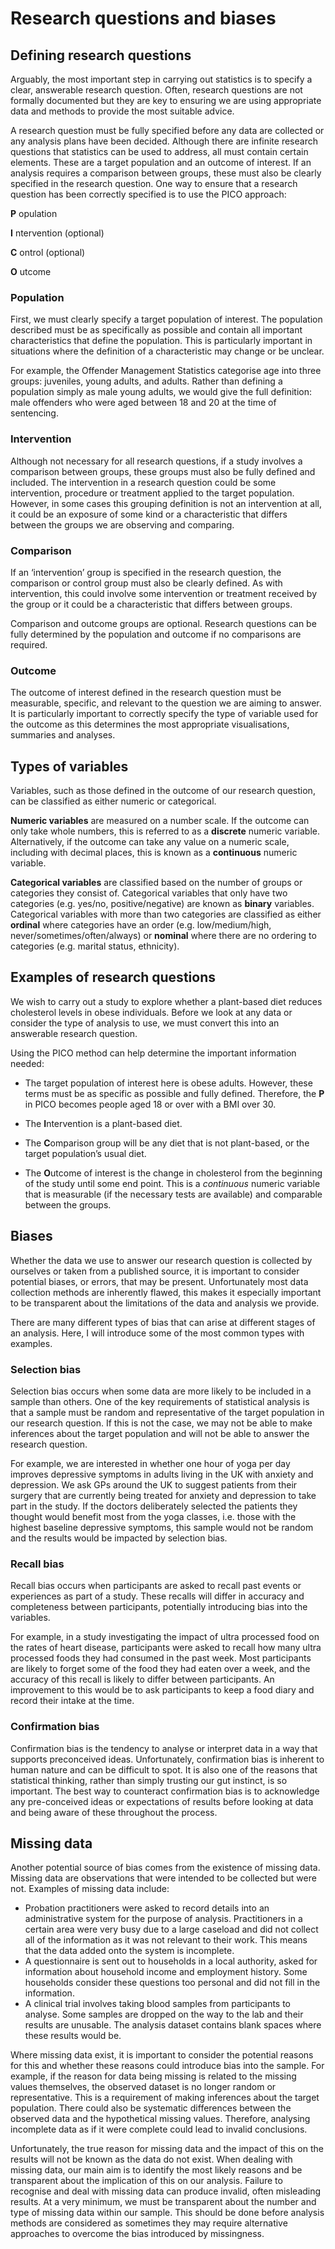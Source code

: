 # Research questions and biases

## Defining research questions
Arguably, the most important step in carrying out statistics is to specify a clear, answerable research question. Often, research questions are not formally documented but they are key to ensuring we are using appropriate data and methods to provide the most suitable advice.

A research question must be fully specified before any data are collected or any analysis plans have been decided. Although there are infinite research questions that statistics can be used to address, all must contain certain elements. These are a target population and an outcome of interest. If an analysis requires a comparison between groups, these must also be clearly specified in the research question. One way to ensure that a research question has been correctly specified is to use the PICO approach:

**P** opulation

**I** ntervention (optional)

**C** ontrol (optional)

**O** utcome

### Population {.unnumbered}

First, we must clearly specify a target population of interest. The population described must be as specifically as possible and contain all important characteristics that define the population. This is particularly important in situations where the definition of a characteristic may change or be unclear. 

For example, the Offender Management Statistics categorise age into three groups: juveniles, young adults, and adults. Rather than defining a population simply as male young adults, we would give the full definition: male offenders who were aged between 18 and 20 at the time of sentencing.

### Intervention {.unnumbered}

Although not necessary for all research questions, if a study involves a comparison between groups, these groups must also be fully defined and included. The intervention in a research question could be some intervention, procedure or treatment applied to the target population. However, in some cases this grouping definition is not an intervention at all, it could be an exposure of some kind or a characteristic that differs between the groups we are observing and comparing. 

### Comparison {.unnumbered}

If an ‘intervention’ group is specified in the research question, the comparison or control group must also be clearly defined. As with intervention, this could involve some intervention or treatment received by the group or it could be a characteristic that differs between groups.

:::{.callout-note}
Comparison and outcome groups are optional. Research questions can be fully determined by the population and outcome if no comparisons are required.
:::

### Outcome {.unnumbered}

The outcome of interest defined in the research question must be measurable, specific, and relevant to the question we are aiming to answer. It is particularly important to correctly specify the type of variable used for the outcome as this determines the most appropriate visualisations, summaries and analyses. 


## Types of variables
Variables, such as those defined in the outcome of our research question, can be classified as either numeric or categorical. 


**Numeric variables** are measured on a number scale. If the outcome can only take whole numbers, this is referred to as a **discrete** numeric variable. Alternatively, if the outcome can take any value on a numeric scale, including with decimal places, this is known as a **continuous** numeric variable. 


**Categorical variables** are classified based on the number of groups or categories they consist of. Categorical variables that only have two categories (e.g. yes/no, positive/negative) are known as **binary** variables. Categorical variables with more than two categories are classified as either **ordinal** where categories have an order (e.g. low/medium/high, never/sometimes/often/always) or **nominal** where there are no ordering to categories (e.g. marital status, ethnicity). 


## Examples of research questions
We wish to carry out a study to explore whether a plant-based diet reduces cholesterol levels in obese individuals. Before we look at any data or consider the type of analysis to use, we must convert this into an answerable research question. 

Using the PICO method can help determine the important information needed:

- The target population of interest here is obese adults. However, these terms must be as specific as possible and fully defined. Therefore, the **P** in PICO becomes people aged 18 or over with a BMI over 30.

- The **I**ntervention is a plant-based diet. 

- The **C**omparison group will be any diet that is not plant-based, or the target population’s usual diet.

- The **O**utcome of interest is the change in cholesterol from the beginning of the study until some end point. This is a *continuous* numeric variable that is measurable (if the necessary tests are available) and comparable between the groups.


## Biases
Whether the data we use to answer our research question is collected by ourselves or taken from a published source, it is important to consider potential biases, or errors, that may be present. Unfortunately most data collection methods are inherently flawed, this makes it especially important to be transparent about the limitations of the data and analysis we provide. 


There are many different types of bias that can arise at different stages of an analysis. Here, I will introduce some of the most common types with examples. 

### Selection bias {.unnumbered}

Selection bias occurs when some data are more likely to be included in a sample than others. One of the key requirements of statistical analysis is that a sample must be random and representative of the target population in our research question. If this is not the case, we may not be able to make inferences about the target population and will not be able to answer the research question. 

For example, we are interested in whether one hour of yoga per day improves depressive symptoms in adults living in the UK with anxiety and depression. We ask GPs around the UK to suggest patients from their surgery that are currently being treated for anxiety and depression to take part in the study. If the doctors deliberately selected the patients they thought would benefit most from the yoga classes, i.e. those with the highest baseline depressive symptoms, this sample would not be random and the results would be impacted by selection bias.

### Recall bias {.unnumbered}

Recall bias occurs when participants are asked to recall past events or experiences as part of a study. These recalls will differ in accuracy and completeness between participants, potentially introducing bias into the variables. 

For example, in a study investigating the impact of ultra processed food on the rates of heart disease, participants were asked to recall how many ultra processed foods they had consumed in the past week. Most participants are likely to forget some of the food they had eaten over a week, and the accuracy of this recall is likely to differ between participants. An improvement to this would be to ask participants to keep a food diary and record their intake at the time.

### Confirmation bias {.unnumbered}

Confirmation bias is the tendency to analyse or interpret data in a way that supports preconceived ideas. Unfortunately, confirmation bias is inherent to human nature and can be difficult to spot. It is also one of the reasons that statistical thinking, rather than simply trusting our gut instinct, is so important. The best way to counteract confirmation bias is to acknowledge any pre-conceived ideas or expectations of results before looking at data and being aware of these throughout the process.


## Missing data
Another potential source of bias comes from the existence of missing data. Missing data are observations that were intended to be collected but were not. Examples of missing data include:

- Probation practitioners were asked to record details into an administrative system for the purpose of analysis. Practitioners in a certain area were very busy due to a large caseload and did not collect all of the information as it was not relevant to their work. This means that the data added onto the system is incomplete.
- A questionnaire is sent out to households in a local authority, asked for information about household income and employment history. Some households consider these questions too personal and did not fill in the information.
- A clinical trial involves taking blood samples from participants to analyse. Some samples are dropped on the way to the lab and their results are unusable. The analysis dataset contains blank spaces where these results would be.


Where missing data exist, it is important to consider the potential reasons for this and whether these reasons could introduce bias into the sample. For example, if the reason for data being missing is related to the missing values themselves, the observed dataset is no longer random or representative. This is a requirement of making inferences about the target population. There could also be systematic differences between the observed data and the hypothetical missing values. Therefore, analysing incomplete data as if it were complete could lead to invalid conclusions.


Unfortunately, the true reason for missing data and the impact of this on the results will not be known as the data do not exist. When dealing with missing data, our main aim is to identify the most likely reasons and be transparent about the implication of this on our analysis. Failure to recognise and deal with missing data can produce invalid, often misleading results. At a very minimum, we must be transparent about the number and type of missing data within our sample. This should be done before analysis methods are considered as sometimes they may require alternative approaches to overcome the bias introduced by missingness.
